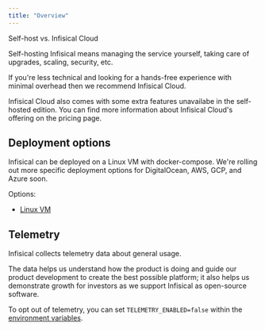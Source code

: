 ```yaml
---
title: "Overview"
---
```


<Info>
Self-host vs. Infisical Cloud

Self-hosting Infisical means managing the service yourself, taking care of upgrades, scaling, security, etc.

If you're less technical and looking for a hands-free experience with minimal overhead then we recommend Infisical Cloud.

Infisical Cloud also comes with some extra features unavailabe in the self-hosted edition. You can find more information about Infisical Cloud's offering on the pricing page.

</Info>

## Deployment options

Infisical can be deployed on a Linux VM with docker-compose. We're rolling out more specific deployment options for DigitalOcean, AWS, GCP, and Azure soon.

Options:

- [Linux VM](/self-hosting/deployments/linux)

## Telemetry

Infisical collects telemetry data about general usage.

The data helps us understand how the product is doing and guide our product development to create the best possible platform; it also helps us demonstrate growth for investors as we support Infisical as open-source software.

To opt out of telemetry, you can set `TELEMETRY_ENABLED=false` within the [environment variables](./configuration/envars).
